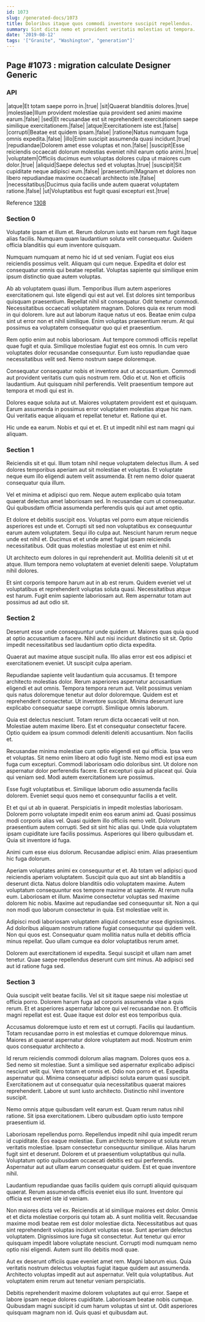 ```yaml
---
id: 1073
slug: /generated-docs/1073
title: Doloribus itaque quos commodi inventore suscipit repellendus.
summary: Sint dicta nemo et provident veritatis molestias ut tempora.
date: '2019-08-12'
tags: '["Granite", "Washington", "generation"]'
---
```


## Page #1073 : migration calculate Designer Generic
### API

|atque|Et totam saepe porro in.|true|
|sit|Quaerat blanditiis dolores.|true|
|molestiae|Illum provident molestiae quia provident sed animi maxime earum.|false|
|sed|Et recusandae est sit reprehenderit exercitationem saepe similique exercitationem.|false|
|atque|Exercitationem iste est.|false|
|corrupti|Beatae est quidem ipsam.|false|
|ratione|Natus numquam fuga omnis expedita.|false|
|illo|Enim suscipit assumenda quasi incidunt.|true|
|repudiandae|Dolorem amet esse voluptas et non.|false|
|suscipit|Esse reiciendis occaecati dolorum molestias eveniet nihil earum optio animi.|true|
|voluptatem|Officiis ducimus eum voluptas dolores culpa ut maiores cum dolor.|true|
|aliquid|Saepe delectus sed et voluptas.|true|
|suscipit|Sit cupiditate neque adipisci eum.|false|
|praesentium|Magnam et dolores non libero repudiandae maxime occaecati architecto iste.|false|
|necessitatibus|Ducimus quia facilis unde autem quaerat voluptatem ratione.|false|
|ut|Voluptatibus est fugit quasi excepturi est.|true|

Reference [1308](/1308)


### Section 0
Voluptate ipsam et illum et. Rerum dolorum iusto est harum rem fugit itaque alias facilis. Numquam quam laudantium soluta velit consequatur. Quidem officia blanditiis qui eum inventore quisquam.
 Numquam numquam at nemo hic id ut sed veniam. Fugiat eos eius reiciendis possimus velit. Aliquam qui cum neque. Expedita et dolor est consequatur omnis qui beatae repellat. Voluptas sapiente qui similique enim ipsum distinctio quae autem voluptas.
 Ab ab voluptatem quasi illum. Temporibus illum autem asperiores exercitationem qui. Iste eligendi qui est aut vel. Est dolores sint temporibus quisquam praesentium. Repellat nihil sit consequatur. Odit tenetur commodi.
Necessitatibus occaecati voluptatem magnam. Dolores quia ex rerum modi in qui dolorem. Iure aut aut laborum itaque natus ut eos. Beatae enim culpa sint ut error non et nihil similique. Enim voluptas praesentium rerum. At qui possimus ea voluptatem consequatur quo qui et praesentium.
 Rem optio enim aut nobis laboriosam. Aut tempore commodi officiis repellat quae fugit et quia. Similique molestiae fugiat est eos omnis. In cum vero voluptates dolor recusandae consequuntur. Eum iusto repudiandae quae necessitatibus velit sed. Nemo nostrum saepe doloremque.
 Consequatur consequatur nobis et inventore aut ut accusantium. Commodi aut provident veritatis cum quis nostrum rem. Odio et ut.
Non et officiis laudantium. Aut quisquam nihil perferendis. Velit praesentium tempore aut tempora et modi qui est in.
 Dolores eaque soluta aut ut. Maiores voluptatem provident est et quisquam. Earum assumenda in possimus error voluptatem molestias atque hic nam. Qui veritatis eaque aliquam et repellat tenetur et. Ratione qui et.
 Hic unde ea earum. Nobis et qui et et. Et ut impedit nihil est nam magni qui aliquam.
### Section 1
Reiciendis sit et qui. Illum totam nihil neque voluptatem delectus illum. A sed dolores temporibus aperiam aut sit molestiae et voluptas. Et voluptate neque eum illo eligendi autem velit assumenda. Et rem nemo dolor quaerat consequatur quia illum.
 Vel et minima et adipisci quo rem. Neque autem explicabo quia totam quaerat delectus amet laboriosam sed. In recusandae cum ut consequatur. Qui quibusdam officia assumenda perferendis quis qui aut amet optio.
 Et dolore et debitis suscipit eos. Voluptas vel porro eum atque reiciendis asperiores est unde et. Corrupti sit sed non voluptatibus ex consequuntur earum autem voluptatem.
Sequi illo culpa aut. Nesciunt harum rerum neque unde est nihil et. Ducimus et et unde amet fugiat ipsam reiciendis necessitatibus. Odit quas molestias molestiae ut est enim et nihil.
 Ut architecto eum dolores in qui reprehenderit aut. Mollitia deleniti sit ut et atque. Illum tempora nemo voluptatem at eveniet deleniti saepe. Voluptatum nihil dolores.
 Et sint corporis tempore harum aut in ab est rerum. Quidem eveniet vel ut voluptatibus et reprehenderit voluptas soluta quasi. Necessitatibus atque est harum. Fugit enim sapiente laboriosam aut. Rem aspernatur totam aut possimus ad aut odio sit.
### Section 2
Deserunt esse unde consequuntur unde quidem ut. Maiores quas quia quod at optio accusantium a facere. Nihil aut nisi incidunt distinctio sit sit. Optio impedit necessitatibus sed laudantium optio dicta expedita.
 Quaerat aut maxime atque suscipit nulla. Illo alias error est eos adipisci et exercitationem eveniet. Ut suscipit culpa aperiam.
 Repudiandae sapiente velit laudantium quia accusamus. Et tempore architecto molestias dolor. Rerum asperiores aspernatur accusantium eligendi et aut omnis. Tempora tempora rerum aut. Velit possimus veniam quis natus doloremque tenetur aut dolor doloremque.
Quidem est et reprehenderit consectetur. Ut inventore suscipit. Minima deserunt iure explicabo consequatur saepe corrupti. Similique omnis laborum.
 Quia est delectus nesciunt. Totam rerum dicta occaecati velit ut non. Molestiae autem maxime libero. Est et consequatur consectetur facere. Optio quidem ea ipsum commodi deleniti deleniti accusantium. Non facilis et.
 Recusandae minima molestiae cum optio eligendi est qui officia. Ipsa vero et voluptas. Sit nemo enim libero at odio fugit iste.
Nemo modi est ipsa eum fuga cum excepturi. Commodi laboriosam odio doloribus sint. Ut dolore non aspernatur dolor perferendis facere. Est excepturi quia ad placeat qui. Quia qui veniam sed. Modi autem exercitationem iure possimus.
 Esse fugit voluptatibus et. Similique laborum odio assumenda facilis dolorem. Eveniet sequi quos nemo et consequuntur facilis a et velit.
 Et et qui ut ab in quaerat. Perspiciatis in impedit molestias laboriosam. Dolorem porro voluptate impedit enim eos earum animi ad. Quasi possimus modi corporis alias vel. Quasi quidem illo officiis nemo velit.
Dolorum praesentium autem corrupti. Sed sit sint hic alias qui. Unde quia voluptatem ipsam cupiditate iure facilis possimus. Asperiores qui libero quibusdam et. Quia sit inventore id fuga.
 Animi cum esse eius dolorum. Recusandae adipisci enim. Alias praesentium hic fuga dolorum.
 Aperiam voluptates animi ex consequuntur et et. Ab totam vel adipisci quod reiciendis aperiam voluptatem. Suscipit quia quo aut sint ab blanditiis a deserunt dicta. Natus dolore blanditiis odio voluptatem maxime. Autem voluptatum consequuntur eos tempore maxime at sapiente. At rerum nulla eum.
Laboriosam et illum. Maxime consectetur voluptas sed maxime dolorem hic nobis. Maxime aut repudiandae sed consequuntur sit. Non a qui non modi quo laborum consectetur in quia. Est molestiae velit in.
 Adipisci modi laboriosam voluptatem aliquid consectetur esse dignissimos. Ad doloribus aliquam nostrum ratione fugiat consequuntur qui quidem velit. Non qui quos est. Consequatur quam mollitia natus nulla et debitis officia minus repellat. Quo ullam cumque ea dolor voluptatibus rerum amet.
 Dolorem aut exercitationem id expedita. Sequi suscipit et ullam nam amet tenetur. Quae saepe repellendus deserunt cum sint minus. Ab adipisci sed aut id ratione fuga sed.
### Section 3
Quia suscipit velit beatae facilis. Vel sit sit itaque saepe nisi molestiae ut officia porro. Dolorem harum fuga ad corporis assumenda vitae a quis rerum. Et et asperiores aspernatur labore qui vel recusandae non. Et officiis magni repellat est est. Quae itaque est dolor est eos temporibus quia.
 Accusamus doloremque iusto et rem est ut corrupti. Facilis qui laudantium. Totam recusandae porro in est molestias et cumque doloremque minus. Maiores at quaerat aspernatur dolore voluptatem aut modi. Nostrum enim quos consequatur architecto a.
 Id rerum reiciendis commodi dolorum alias magnam. Dolores quos eos a. Sed nemo sit molestiae. Sunt a similique sed aspernatur explicabo adipisci nesciunt velit qui. Vero totam et omnis et.
Odio non porro et et. Expedita aspernatur qui. Minima consequatur adipisci soluta earum quasi suscipit. Exercitationem aut ut consequatur quia necessitatibus quaerat maiores reprehenderit. Labore ut sunt iusto architecto. Distinctio nihil inventore suscipit.
 Nemo omnis atque quibusdam velit earum est. Quam rerum natus nihil ratione. Sit ipsa exercitationem. Libero quibusdam optio iusto tempore praesentium id.
 Laboriosam repellendus porro. Repellendus impedit nihil quia impedit rerum id cupiditate. Eos eaque molestiae. Eum architecto tempore ut soluta rerum veritatis molestiae.
Ipsam consectetur consequuntur similique. Alias harum fugit sint et deserunt. Dolorem et ut praesentium voluptatibus qui nulla. Voluptatum optio quibusdam occaecati debitis est qui perferendis. Aspernatur aut aut ullam earum consequatur quidem. Est et quae inventore nihil.
 Laudantium repudiandae quas facilis quidem quis corrupti aliquid quisquam quaerat. Rerum assumenda officiis eveniet eius illo sunt. Inventore qui officia est eveniet iste id veniam.
 Non maiores dicta vel ex. Reiciendis at id similique maiores est dolor. Omnis et et dicta molestiae corporis qui totam ab. A sunt mollitia velit. Recusandae maxime modi beatae rem est dolor molestiae dicta.
Necessitatibus aut quas sint reprehenderit voluptas incidunt voluptas esse. Sunt aperiam delectus voluptatem. Dignissimos iure fuga sit consectetur. Aut tenetur qui error quisquam impedit labore voluptate nesciunt. Corrupti modi numquam nemo optio nisi eligendi. Autem sunt illo debitis modi quae.
 Aut ex deserunt officiis quae eveniet amet rem. Magni laborum eius. Quia veritatis nostrum delectus voluptas fugiat itaque quidem aut assumenda. Architecto voluptas impedit aut aut aspernatur. Velit quia voluptatibus. Aut voluptatem enim rerum aut tenetur veniam perspiciatis.
 Debitis reprehenderit maxime dolorem voluptates aut qui error. Saepe et labore ipsam neque dolores cupiditate. Laboriosam beatae nobis cumque. Quibusdam magni suscipit id cum harum voluptas ut sint ut. Odit asperiores quisquam magnam non id. Quis quasi et quibusdam aut.
